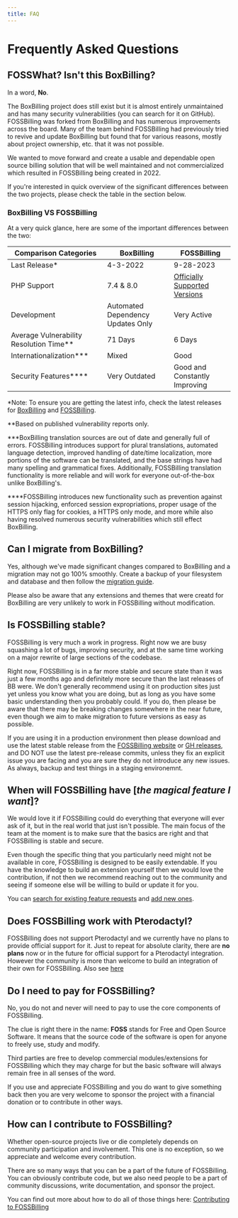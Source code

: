 ```yaml
---
title: FAQ
---
```


# Frequently Asked Questions

## FOSSWhat? Isn't this BoxBilling?

In a word, **No**.

The BoxBilling project does still exist but it is almost entirely unmaintained and has many security vulnerabilities (you can search for it on GitHub). FOSSBilling was forked from BoxBilling and has numerous improvements across the board. Many of the team behind FOSSBilling had previously tried to revive and update BoxBilling but found that for various reasons, mostly about project ownership, etc. that it was not possible.

We wanted to move forward and create a usable and dependable open source billing solution that will be well maintained and not commercialized which resulted in FOSSBilling being created in 2022.

If you're interested in quick overview of the significant differences between the two projects, please check the table in the section below.

### BoxBilling VS FOSSBilling

At a very quick glance, here are some of the important differences between the two:

| Comparison Categories | BoxBilling | FOSSBilling | 
|----------|------------|-------------|
|Last Release* |4-3-2022 |9-28-2023    |
|PHP Support | 7.4 & 8.0| [Officially Supported Versions](https://www.php.net/supported-versions.php) |
|Development| Automated Dependency Updates Only | Very Active |
| Average Vulnerability Resolution Time** | 71 Days | 6 Days |
| Internationalization*** | Mixed | Good |
| Security Features**** | Very Outdated | Good and Constantly Improving  |  

\*Note: To ensure you are getting the latest info, check the latest releases for [BoxBilling](https://github.com/boxbilling/boxbilling/releases) and [FOSSBilling](https://github.com/FOSSBilling/FOSSBilling/releases).

\*\*Based on published vulnerability reports only.

\*\*\*BoxBilling translation sources are out of date and generally full of errors. FOSSBilling introduces support for plural translations, automated language detection, improved handling of date/time localization, more portions of the software can be translated, and the base strings have had many spelling and grammatical fixes. Additionally, FOSSBilling translation functionality is more reliable and will work for everyone out-of-the-box unlike BoxBilling's.

\*\*\*\*FOSSBilling introduces new functionality such as prevention against session hijacking, enforced session expropriations, proper usage of the HTTPS only flag for cookies, a HTTPS only mode, and more while also having resolved numerous security vulnerabilities which still effect BoxBilling.

## Can I migrate from BoxBilling?

Yes, although we've made significant changes compared to BoxBilling and a migration may not go 100% smoothly.
Create a backup of your filesystem and database and then follow the [migration guide](https://fossbilling.org/docs/getting-started/migrate-from-boxbilling).

Please also be aware that any extensions and themes that were creatd for BoxBilling are very unlikely to work in FOSSBilling without modification.

## Is FOSSBilling stable?

FOSSBilling is very much a work in progress. Right now we are busy squashing a lot of bugs, improving security, and at the same time working on a major rewrite of large sections of the codebase. 

Right now, FOSSBilling is in a far more stable and secure state than it was just a few months ago and definitely more secure than the last releases of BB were. We don't generally recommend using it on production sites just yet unless you know what you are doing, but as long as you have some basic understanding then you probably could.  If you do, then please be aware that there may be breaking changes somewhere in the near future, even though we aim to make migration to future versions as easy as possible.

If you are using it in a production environment then please download and use the latest stable release from the [FOSSBilling website](https://fossbilling.org/downloads) or [GH releases](https://github.com/FOSSBilling/FOSSBilling/releases), and DO NOT use the latest pre-release commits, unless they fix an explicit issue you are facing and you are sure they do not introduce any new issues. As always, backup and test things in a staging environemnt.

## When will FOSSBilling have [_the magical feature I want_]?

We would love it if FOSSBilling could do everything that everyone will ever ask of it, but in the real world that just isn't possible. The main focus of the team at the moment is to make sure that the basics are right and that FOSSBilling is stable and secure.

Even though the specific thing that you particularly need might not be available in core, FOSSBilling is designed to be easily extendable. If you have the knowledge to build an extension yourself then we would love the contribution, if not then we recommend reaching out to the community and seeing if someone else will be willing to build or update it for you.

You can [search for existing feature requests](https://github.com/FOSSBilling/FOSSBilling/issues?q=is:open+is:issue+label:"feature+request") and [add new ones](https://fossbilling.org/feature-request).

## Does FOSSBilling work with Pterodactyl?

FOSSBilling does not support Pterodactyl and we currently have no plans to provide official support for it. Just to repeat for absolute clarity, there are **no plans** now or in the future for official support for a Pterodactyl integration. However the community is more than welcome to build an integration of their own for FOSSBilling. Also see [here](https://fossbilling.org/docs/server-managers/others)

## Do I need to pay for FOSSBilling?

No, you do not and never will need to pay to use the core components of FOSSBilling. 

The clue is right there in the name: **FOSS** stands for Free and Open Source Software. It means that the source code of the software is open for anyone to freely use, study and modify. 

Third parties are free to develop commercial modules/extensions for FOSSBilling which they may charge  for but the basic software will always remain free in all senses of the word.

If you use and appreciate FOSSBilling and you do want to give something back then you are very welcome to sponsor the project with a financial donation or to contribute in other ways.

## How can I contribute to FOSSBilling? 

Whether open-source projects live or die completely depends on community participation and involvement. This one is no exception, so we appreciate and welcome every contribution.

There are so many ways that you can be a part of the future of FOSSBilling. You can obviously contribute code, but we also need people to be a part of community discussions, write documentation, and sponsor the project.

You can find out more about how to do all of those things here: [Contributing to FOSSBilling](https://github.com/FOSSBilling/FOSSBilling/blob/main/CONTRIBUTING.md)

